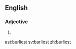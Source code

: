 ==English==

===Adjective===
{{head|en|adjective superlative form}}

# {{en-superlative of|burly}}

[[ast:burliest]]
[[sv:burliest]]
[[zh:burliest]]